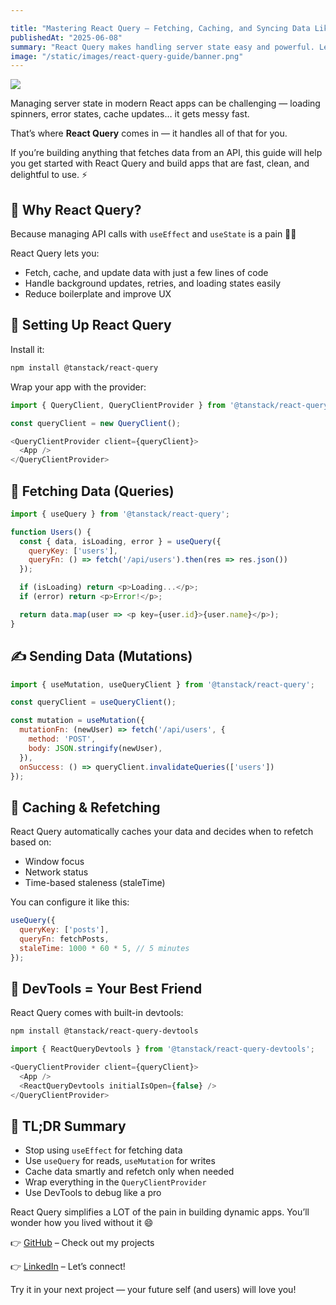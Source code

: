 ```yaml
---

title: "Mastering React Query – Fetching, Caching, and Syncing Data Like a Pro"
publishedAt: "2025-06-08"
summary: "React Query makes handling server state easy and powerful. Learn how to use it for fetching, caching, synchronizing, and updating data in your apps."
image: "/static/images/react-query-guide/banner.png"
---
```


<Image
src="/static/images/react-query-guide/banner.png"
width={1000}
height={600}
/>

Managing server state in modern React apps can be challenging — loading spinners, error states, cache updates… it gets messy fast.

That’s where **React Query** comes in — it handles all of that for you.

If you’re building anything that fetches data from an API, this guide will help you get started with React Query and build apps that are fast, clean, and delightful to use. ⚡

<StepCheck title="Understand the difference between server and client state" />
<StepCheck title="Set up React Query in your project quickly" />
<StepCheck title="Use queries and mutations effectively" />
<StepCheck title="Handle caching and background refetching" />
<StepCheck title="Build apps that feel real-time without over-fetching" />

## 🚀 Why React Query?

Because managing API calls with `useEffect` and `useState` is a pain 😵‍💫

React Query lets you:

* Fetch, cache, and update data with just a few lines of code
* Handle background updates, retries, and loading states easily
* Reduce boilerplate and improve UX

## 🔧 Setting Up React Query

Install it:

```bash
npm install @tanstack/react-query
```

Wrap your app with the provider:

```js
import { QueryClient, QueryClientProvider } from '@tanstack/react-query';

const queryClient = new QueryClient();

<QueryClientProvider client={queryClient}>
  <App />
</QueryClientProvider>
```

## 📡 Fetching Data (Queries)

```js
import { useQuery } from '@tanstack/react-query';

function Users() {
  const { data, isLoading, error } = useQuery({
    queryKey: ['users'],
    queryFn: () => fetch('/api/users').then(res => res.json())
  });

  if (isLoading) return <p>Loading...</p>;
  if (error) return <p>Error!</p>;

  return data.map(user => <p key={user.id}>{user.name}</p>);
}
```

## ✍️ Sending Data (Mutations)

```js
import { useMutation, useQueryClient } from '@tanstack/react-query';

const queryClient = useQueryClient();

const mutation = useMutation({
  mutationFn: (newUser) => fetch('/api/users', {
    method: 'POST',
    body: JSON.stringify(newUser),
  }),
  onSuccess: () => queryClient.invalidateQueries(['users'])
});
```

## 🧠 Caching & Refetching

React Query automatically caches your data and decides when to refetch based on:

* Window focus
* Network status
* Time-based staleness (staleTime)

You can configure it like this:

```js
useQuery({
  queryKey: ['posts'],
  queryFn: fetchPosts,
  staleTime: 1000 * 60 * 5, // 5 minutes
});
```

## 🧪 DevTools = Your Best Friend

React Query comes with built-in devtools:

```bash
npm install @tanstack/react-query-devtools
```

```js
import { ReactQueryDevtools } from '@tanstack/react-query-devtools';

<QueryClientProvider client={queryClient}>
  <App />
  <ReactQueryDevtools initialIsOpen={false} />
</QueryClientProvider>
```

## 🔁 TL;DR Summary

* Stop using `useEffect` for fetching data
* Use `useQuery` for reads, `useMutation` for writes
* Cache data smartly and refetch only when needed
* Wrap everything in the `QueryClientProvider`
* Use DevTools to debug like a pro

React Query simplifies a LOT of the pain in building dynamic apps. You’ll wonder how you lived without it 😄

👉 [GitHub](https://github.com/muhammadyaqoobmuet) – Check out my projects

👉 [LinkedIn](https://linkedin.com/in/muhammadyaqoobmuet) – Let’s connect!

Try it in your next project — your future self (and users) will love you!
